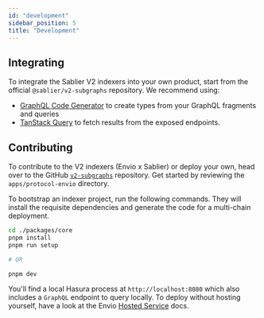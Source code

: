 ```yaml
---
id: "development"
sidebar_position: 5
title: "Development"
---
```



## Integrating

To integrate the Sablier V2 indexers into your own product, start from the official `@sablier/v2-subgraphs` repository.
We recommend using:

- [GraphQL Code Generator](https://the-guild.dev/graphql/codegen/docs/getting-started) to create types from your GraphQL
  fragments and queries
- [TanStack Query](https://tanstack.com/query) to fetch results from the exposed endpoints.

<LinkPreview
  href="https://github.com/sablier-labs/v2-subgraphs"
  icon="github"
  subtitle="GitHub"
  title="Github - sablier-labs/v2-subgraphs: Sablier V2 Indexers"
/>

## Contributing

To contribute to the V2 indexers (Envio x Sablier) or deploy your own, head over to the GitHub
[`v2-subgraphs`](https://github.com/sablier-labs/v2-subgraphs) repository. Get started by reviewing the
`apps/protocol-envio` directory.

To bootstrap an indexer project, run the following commands. They will install the requisite dependencies and generate
the code for a multi-chain deployment.

```bash
cd ./packages/core
pnpm install
pnpm run setup

# OR

pnpm dev
```

You'll find a local Hasura process at `http://localhost:8080` which also includes a `GraphQL` endpoint to query locally.
To deploy without hosting yourself, have a look at the Envio
[Hosted Service](https://docs.envio.dev/docs/hosted-service) docs.
